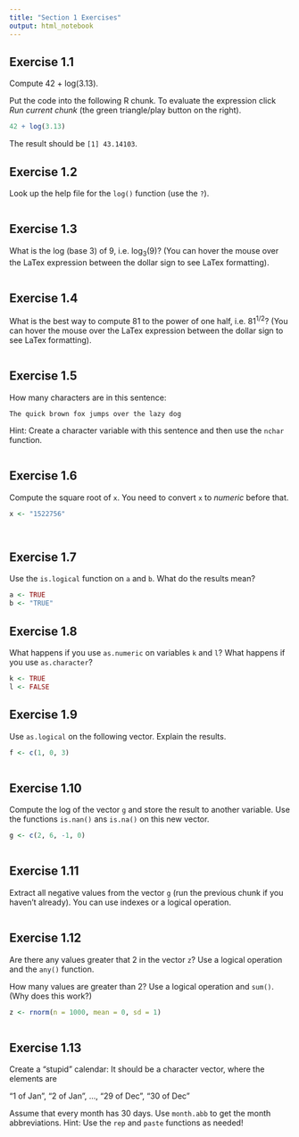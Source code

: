 ---
title: "Section 1 Exercises"
output: html_notebook
---

## Exercise 1.1

Compute 42 + log(3.13).

Put the code into the following R chunk. To evaluate the expression click 
*Run current chunk* (the green triangle/play button on the right).

```{r}
42 + log(3.13)
```

The result should be ``[1] 43.14103``.

## Exercise 1.2

Look up the help file for the ``log()`` function (use the ``?``).

```{r}

```

## Exercise 1.3

What is the log (base 3) of 9, i.e. $\log_3(9)$? 
(You can hover the mouse over the LaTex expression between the dollar sign to see LaTex formatting).

```{r}

```

## Exercise 1.4

What is the best way to compute 81 to the power of one half, i.e. $81^{1/2}$?
(You can hover the mouse over the LaTex expression between the dollar sign to see LaTex formatting).

```{r}

```

## Exercise 1.5

How many characters are in this sentence:

``The quick brown fox jumps over the lazy dog``

Hint: Create a character variable with this sentence and then use the ``nchar`` function.

```{r}

```

## Exercise 1.6

Compute the square root of ``x``. You need to convert ``x`` to *numeric* before that.

```{r}
x <- "1522756"




```

## Exercise 1.7

Use the ``is.logical`` function on ``a`` and ``b``. What do the results mean?

```{r}
a <- TRUE
b <- "TRUE"


```

## Exercise 1.8

What happens if you use ``as.numeric`` on variables ``k`` and ``l``?
What happens if you use ``as.character``?

```{r}
k <- TRUE
l <- FALSE
```

## Exercise 1.9

Use ``as.logical`` on the following vector. Explain the results.

```{r}
f <- c(1, 0, 3)



```

## Exercise 1.10

Compute the log of the vector ``g`` and store the result to another variable.
Use the functions ``is.nan()`` ans ``is.na()`` on this new vector.

```{r}
g <- c(2, 6, -1, 0)



```

## Exercise 1.11

Extract all negative values from the vector ``g`` (run the previous chunk if you haven't already).
You can use indexes or a logical operation.

```{r}

```


## Exercise 1.12

Are there any values greater that 2 in the vector ``z``? 
Use a logical operation and the ``any()`` function.

How many values are greater than 2?
Use a logical operation and ``sum()``. (Why does this work?)

```{r}
z <- rnorm(n = 1000, mean = 0, sd = 1)



```

## Exercise 1.13

Create a "stupid" calendar:
It should be a character vector, where the elements are

"1 of Jan", "2 of Jan", ..., "29 of Dec", "30 of Dec"

Assume that every month has 30 days. 
Use ``month.abb`` to get the month abbreviations.
Hint: Use the ``rep`` and ``paste`` functions as needed!

```{r}





```





